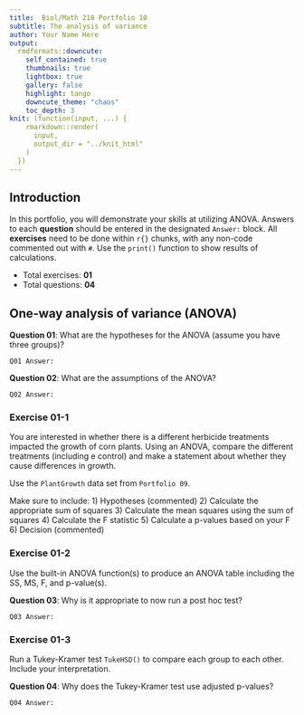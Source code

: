 ---
title:  Biol/Math 218 Portfolio 10
subtitle: The analysis of variance
author: Your Name Here
output:
  rmdformats::downcute:
    self_contained: true
    thumbnails: true
    lightbox: true
    gallery: false
    highlight: tango
    downcute_theme: "chaos"
    toc_depth: 3
knit: (function(input, ...) {
    rmarkdown::render(
      input,
      output_dir = "../knit_html"
    )
  })
---

## Introduction 
In this portfolio, you will demonstrate your skills at utilizing ANOVA.
Answers to each **question** should be entered in the 
designated `Answer:` block. All **exercises** need to be done within `r{}` chunks, with any 
non-code commented out with `#`. Use the `print()` function to show results of calculations.

- Total exercises: **01**
- Total questions: **04**

## One-way analysis of variance (ANOVA)

**Question 01**: What are the hypotheses for the ANOVA (assume you have three groups)?

`Q01 Answer:`

**Question 02**: What are the assumptions of the ANOVA?

`Q02 Answer:`

### Exercise 01-1
You are interested in whether there is a different herbicide treatments impacted
the growth of corn plants. Using an ANOVA, compare the different treatments (including 
e control) and make a statement about whether they cause differences in growth. 

Use the `PlantGrowth` data set from `Portfolio 09`.

Make sure to include:
1) Hypotheses (commented)
2) Calculate the appropriate sum of squares
3) Calculate the mean squares using the sum of squares
4) Calculate the F statistic
5) Calculate a p-values based on your F
6) Decision (commented)


### Exercise 01-2
Use the built-in ANOVA function(s) to produce an ANOVA table including
the SS, MS, F, and p-value(s). 

**Question 03**: Why is it appropriate to now run a post hoc test?

`Q03 Answer:`

### Exercise 01-3

Run a Tukey-Kramer test `TukeHSD()` to compare each group to each other. Include your
interpretation.

**Question 04**: Why does the Tukey-Kramer test use adjusted p-values?

`Q04 Answer:`



